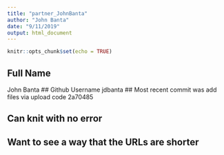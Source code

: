 ```yaml
---
title: "partner_JohnBanta"
author: "John Banta"
date: "9/11/2019"
output: html_document
---
```


```r
knitr::opts_chunk$set(echo = TRUE)
```

## Full Name
John Banta
## Github Username
jdbanta
## Most recent commit was add files via upload code 2a70485

## Can knit with no error

## Want to see a way that the URLs are shorter